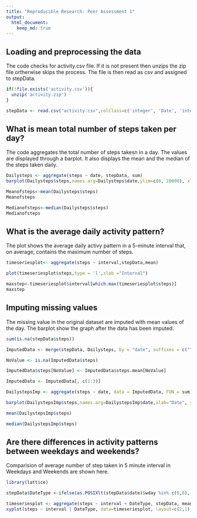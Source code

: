 ```yaml
---
title: "Reproducible Research: Peer Assessment 1"
output: 
  html_document:
    keep_md: true
---
```



## Loading and preprocessing the data
The code checks for activity.csv file. If it is not present then unzips the zip file ortherwise skips the process. The file is then read as csv and assigned to stepData.
```r
if(!file.exists('activity.csv')){
  unzip('activity.zip')
}

stepData <- read.csv("activity.csv",colClass=c('integer', 'Date', 'integer'))
```


## What is mean total number of steps taken per day?
The code aggregates the total number of steps takesn in a day. The values are displayed through a barplot. It also displays the mean and the median of the steps taken daily. 
```r
Dailysteps <- aggregate(steps ~ date, stepData, sum)
barplot(Dailysteps$steps,names.arg=Dailysteps$date,ylim=c(0, 20000), xlab="date", ylab="Total steps")

Meanofsteps<-mean(Dailysteps$steps)
Meanofsteps

Medianofsteps<-median(Dailysteps$steps)
Medianofsteps
```

## What is the average daily activity pattern?
The plot shows the average daily activy pattern in a 5-minute interval that, on average, contains the maximum number of steps.
```r
timeseriesplot<- aggregate(steps ~ interval,stepData,mean)

plot(timeseriesplot$steps,type = 'l',xlab ="Interval")

maxstep<-timeseriesplot$interval[which.max(timeseriesplot$steps)]
maxstep

```
## Imputing missing values
The missing value in the original dataset are imputed with mean values of the day. The barplot show the graph after the data has been imputed.
```r
sum(is.na(stepData$steps))

ImputedData <- merge(stepData, Dailysteps, by = "date", suffixes = c("",".mean"))

NoValue <- is.na(ImputedData$steps)

ImputedData$steps[NoValue] <- ImputedData$steps.mean[NoValue]

ImputedData <- ImputedData[, c(1:3)]

DailystepsImp <- aggregate(steps ~ date, data = ImputedData, FUN = sum)

barplot(DailystepsImp$steps,names.arg=DailystepsImp$date,xlab="Date", ylab="Total steps")

mean(DailystepsImp$steps)

median(DailystepsImp$steps)
```

## Are there differences in activity patterns between weekdays and weekends?
Comparision of average number of step taken in 5 minute interval in Weekdays and Weekends are shown here.
```r
library(lattice)

stepData$DateType <-ifelse(as.POSIXlt(stepData$date)$wday %in% c(0,6), 'weekend', 'weekday')

timeseriesplot <- aggregate(steps ~ interval + DateType, stepData, mean)
xyplot(steps ~ interval | DateType, data=timeseriesplot, layout=c(2,1), type='l')
```